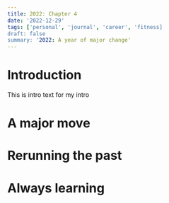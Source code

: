```yaml
---
title: 2022: Chapter 4
date: '2022-12-29'
tags: ['personal', 'journal', 'career', 'fitness]
draft: false
summary: '2022: A year of major change'
---
```


# Introduction

This is intro text for my intro

# A major move

# Rerunning the past

# Always learning
